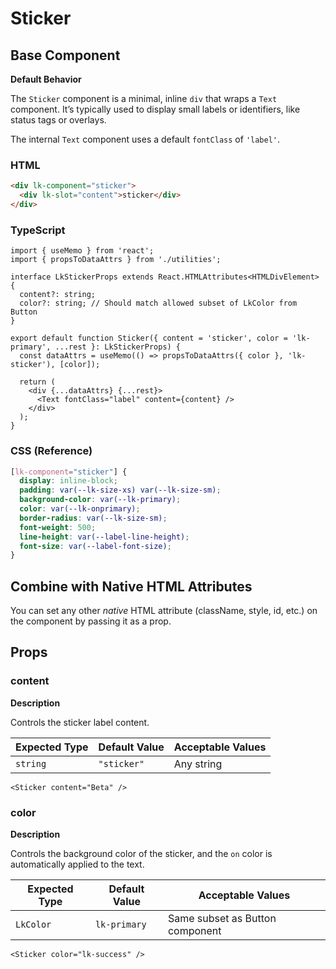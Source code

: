 # Sticker

## Base Component

**Default Behavior**

The `Sticker` component is a minimal, inline `div` that wraps a `Text` component. It’s typically used to display small labels or identifiers, like status tags or overlays.

The internal `Text` component uses a default `fontClass` of `'label'`.

### HTML

```html
<div lk-component="sticker">
  <div lk-slot="content">sticker</div>
</div>

```

### TypeScript

```tsx
import { useMemo } from 'react';
import { propsToDataAttrs } from './utilities';

interface LkStickerProps extends React.HTMLAttributes<HTMLDivElement> {
  content?: string;
  color?: string; // Should match allowed subset of LkColor from Button
}

export default function Sticker({ content = 'sticker', color = 'lk-primary', ...rest }: LkStickerProps) {
  const dataAttrs = useMemo(() => propsToDataAttrs({ color }, 'lk-sticker'), [color]);

  return (
    <div {...dataAttrs} {...rest}>
      <Text fontClass="label" content={content} />
    </div>
  );
}

```

### CSS (Reference)

```css
[lk-component="sticker"] {
  display: inline-block;
  padding: var(--lk-size-xs) var(--lk-size-sm);
  background-color: var(--lk-primary);
  color: var(--lk-onprimary);
  border-radius: var(--lk-size-sm);
  font-weight: 500;
  line-height: var(--label-line-height);
  font-size: var(--label-font-size);
}

```

## Combine with Native HTML Attributes

You can set any other *native* HTML attribute (className, style, id, etc.) on the component by passing it as a prop.

## Props

### **content**

**Description**

Controls the sticker label content.

| **Expected Type** | **Default Value** | **Acceptable Values** |
| --- | --- | --- |
| `string` | `"sticker"` | Any string |

```tsx
<Sticker content="Beta" />

```

### **color**

**Description**

Controls the background color of the sticker, and the `on` color is automatically applied to the text.

| **Expected Type** | **Default Value** | **Acceptable Values** |
| --- | --- | --- |
| `LkColor` | `lk-primary` | Same subset as Button component |

```tsx
<Sticker color="lk-success" />

```